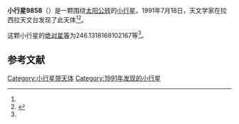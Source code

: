 {{Infobox planet
| bgcolour = #FFFFC0
| name = 9858
| symbol = 
| image = 
| caption = 
| discovery = yes
| discovery_ref = 
| discoverer = {{link-en|亨利·德波鸿诺|Henri Debehogne}}
| discovery_site = [[拉西拉天文台|拉西拉天文台]] 
| discovered = 1991年7月18日
| designations = yes
| mp_name = 
| named_after = 
| alt_names = 1991 OL1/ 1977 DH1 / 1986 TK13 / 1992 WJ4
| mp_category = [[外小行星带|外小行星带]]
| orbit_ref = <ref name="a">[http://ssd.jpl.nasa.gov/sbdb.cgi?sstr=9858 9858] {{Wayback|url=http://ssd.jpl.nasa.gov/sbdb.cgi?sstr=9858 |date=20210717080052 }}，小行星數據庫瀏覽器（JPL Small-Body Database Browser）－[[美国国家航空航天局|美国国家航空航天局]]喷气推进实验室</ref>
| epoch = 2456400.5 (2013年4月18日更新)
| aphelion = {{convert|3.816918802762968|AU|km|3|abbr=on|lk=out}}
| perihelion = {{convert|2.617433791465535|AU|km|3|abbr=on}}
| semimajor = {{convert|3.217176297114252|AU|km|3|abbr=on}}
| eccentricity = 0.186418912
| period = 2107.709327 [[日|日]]<br />5.77[[儒略年|儒略年]]
| avg_speed = 
| inclination = 2.780171924526654
| asc_node = 113.4198133136639
| mean_anomaly = 
| arg_peri = 246.1318168102167
| satellites = 
| physical_characteristics = yes
| dimensions = 
| mass = 
| density = 
| surface_grav = 
| escape_velocity = 
| sidereal_day = 
| axial_tilt = 
| pole_ecliptic_lat = 
| pole_ecliptic_lon = 
| albedo = 
| temperatures= 
| temp_name1 = 
| mean_temp_1 = 
| max_temp_1 = 
| temp_name2 = 
| max_temp_2 = 
| spectral_type = 
| abs_magnitude = 246.1318168102167
}}

'''小行星9858'''（{{lang-en|9858}}）是一颗围绕[[太阳|太阳]][[公转|公转]]的[[小行星|小行星]]。1991年7月18日，天文学家{{link-en|亨利·德波鸿诺|Henri Debehogne}}在拉西拉天文台发现了此天体<ref name="a" /><ref>{{cite news|title=小行星列表|url=http://cfa-www.harvard.edu/iau/lists/NumberedMPs.txt|accessdate=2013-07-08|newspaper=哈佛大学|archive-date=2008-05-17|archive-url=https://web.archive.org/web/20080517010638/http://cfa-www.harvard.edu/iau/lists/NumberedMPs.txt|dead-url=no}}</ref>。

这颗小行星的[[绝对星等|绝对星等]]为246.1318168102167等<ref name="a" />。

==参考文献==
{{reflist}}
{{Minor Planet Number|[[小行星9857|小行星9857]]|[[小行星9859|小行星9859]]}}

{{小天体}}

[[Category:小行星带天体|Category:小行星带天体]]
[[Category:1991年发现的小行星|Category:1991年发现的小行星]]

{{asteroid-stub}}